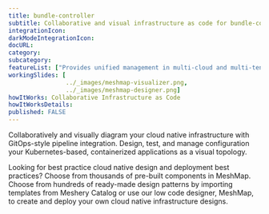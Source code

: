 ```yaml
---
title: bundle-controller
subtitle: Collaborative and visual infrastructure as code for bundle-controller
integrationIcon: 
darkModeIntegrationIcon: 
docURL: 
category: 
subcategory: 
featureList: ["Provides unified management in multi-cloud and multi-tenant scenarios.","User interface can flexibly control the enabling and closing of many plug-ins.","Users can make tenant-level custom resource planning for Kubernetes clusters connected to the platform."]
workingSlides: [
				../_images/meshmap-visualizer.png,
				../_images/meshmap-designer.png]
howItWorks: Collaborative Infrastructure as Code
howItWorksDetails: 
published: FALSE
---
```


<p>
    Collaboratively and visually diagram your cloud native infrastructure with GitOps-style pipeline integration. Design, test, and manage configuration your Kubernetes-based, containerized applications as a visual topology.
</p>
<p>
    Looking for best practice cloud native design and deployment best practices? Choose from thousands of pre-built components in MeshMap. Choose from hundreds of ready-made design patterns by importing templates from Meshery Catalog or use our low code designer, MeshMap, to create and deploy your own cloud native infrastructure designs.
</p>